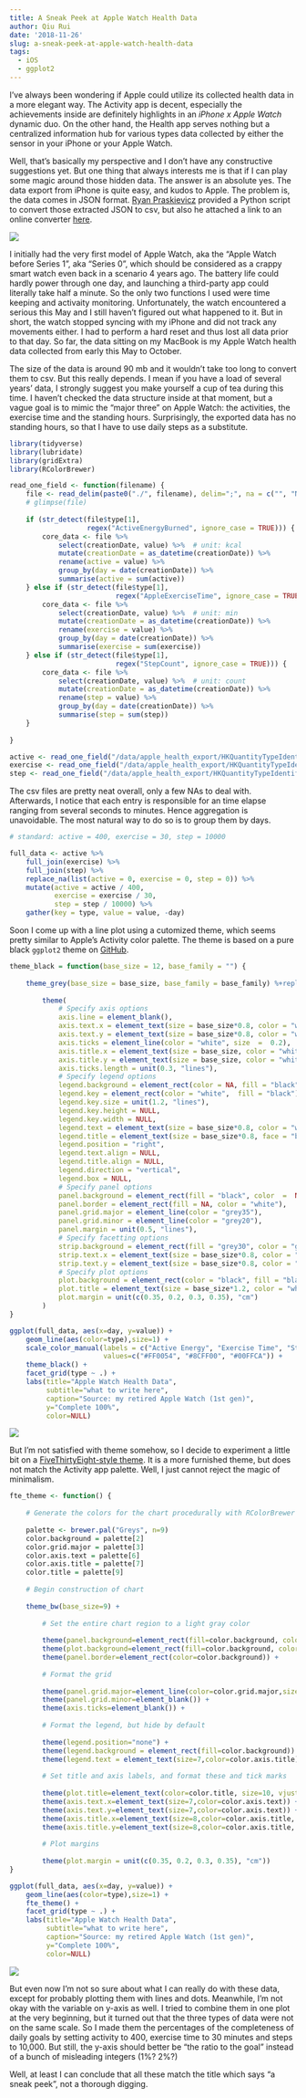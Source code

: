```yaml
---
title: A Sneak Peek at Apple Watch Health Data
author: Qiu Rui
date: '2018-11-26'
slug: a-sneak-peek-at-apple-watch-health-data
tags:
  - iOS
  - ggplot2
---
```


I've always been wondering if Apple could utilize its collected health data in a more elegant way. The Activity app is decent, especially the achievements inside are definitely highlights in an _iPhone x Apple Watch_ dynamic duo. On the other hand, the Health app serves nothing but a centralized information hub for various types data collected by either the sensor in your iPhone or your Apple Watch.

Well, that's basically my perspective and I don't have any constructive suggestions yet. But one thing that always interests me is that if I can play some magic around those hidden data. The answer is an absolute yes. The data export from iPhone is quite easy, and kudos to Apple. The problem is, the data comes in JSON format. [Ryan Praskievicz](http://www.ryanpraski.com/apple-health-data-how-to-export-analyze-visualize-guide/#2) provided a Python script to convert those extracted JSON to csv, but also he attached a link to an online converter [here](http://ericwolter.com/projects/health-export.html).

![](/image/apple-health-to-csv.png)


I initially had the very first model of Apple Watch, aka the "Apple Watch before Series 1", aka "Series 0", which should be considered as a crappy smart watch even back in a scenario 4 years ago. The battery life could hardly power through one day, and launching a third-party app could literally take half a minute. So the only two functions I used were time keeping and activaity monitoring. Unfortunately, the watch encountered a serious this May and I still haven't figured out what happened to it. But in short, the watch stopped syncing with my iPhone and did not track any movements either. I had to perform a hard reset and thus lost all data prior to that day. So far, the data sitting on my MacBook is my Apple Watch health data collected from early this May to October.

The size of the data is around 90 mb and it wouldn't take too long to convert them to csv. But this really depends. I mean if you have a load of several years' data, I strongly suggest you make yourself a cup of tea during this time. I haven't checked the data structure inside at that moment, but a vague goal is to mimic the "major three" on Apple Watch: the activities, the exercise time and the standing hours. Surprisingly, the exported data has no standing hours, so that I have to use daily steps as a substitute.

```r
library(tidyverse)
library(lubridate)
library(gridExtra)
library(RColorBrewer)

read_one_field <- function(filename) {
    file <- read_delim(paste0("./", filename), delim=";", na = c("", "NA"))
    # glimpse(file)
    
    if (str_detect(file$type[1], 
                   regex("ActiveEnergyBurned", ignore_case = TRUE))) {
        core_data <- file %>%
            select(creationDate, value) %>%  # unit: kcal
            mutate(creationDate = as_datetime(creationDate)) %>%
            rename(active = value) %>%
            group_by(day = date(creationDate)) %>% 
            summarise(active = sum(active))
    } else if (str_detect(file$type[1], 
                          regex("AppleExerciseTime", ignore_case = TRUE))) {
        core_data <- file %>%
            select(creationDate, value) %>%  # unit: min
            mutate(creationDate = as_datetime(creationDate)) %>%
            rename(exercise = value) %>%
            group_by(day = date(creationDate)) %>%
            summarise(exercise = sum(exercise))
    } else if (str_detect(file$type[1], 
                          regex("StepCount", ignore_case = TRUE))) {
        core_data <- file %>%
            select(creationDate, value) %>%  # unit: count
            mutate(creationDate = as_datetime(creationDate)) %>%
            rename(step = value) %>%
            group_by(day = date(creationDate)) %>%
            summarise(step = sum(step))
    }
    
}

active <- read_one_field("/data/apple_health_export/HKQuantityTypeIdentifierActiveEnergyBurned.csv")
exercise <- read_one_field("/data/apple_health_export/HKQuantityTypeIdentifierAppleExerciseTime.csv")
step <- read_one_field("/data/apple_health_export/HKQuantityTypeIdentifierStepCount.csv")
```

The csv files are pretty neat overall, only a few NAs to deal with. Afterwards, I notice that each entry is responsible for an time elapse ranging from several seconds to minutes. Hence aggregation is unavoidable. The most natural way to do so is to group them by days.

```r
# standard: active = 400, exercise = 30, step = 10000

full_data <- active %>% 
    full_join(exercise) %>% 
    full_join(step) %>%
    replace_na(list(active = 0, exercise = 0, step = 0)) %>%
    mutate(active = active / 400, 
           exercise = exercise / 30,
           step = step / 10000) %>%
    gather(key = type, value = value, -day)
```

Soon I come up with a line plot using a cutomized theme, which seems pretty similar to Apple's Activity color palette. The theme is based on a pure black `ggplot2` theme on [GitHub](https://gist.github.com/jslefche/eff85ef06b4705e6efbc).

```r
theme_black = function(base_size = 12, base_family = "") {
    
    theme_grey(base_size = base_size, base_family = base_family) %+replace%
        
        theme(
            # Specify axis options
            axis.line = element_blank(),  
            axis.text.x = element_text(size = base_size*0.8, color = "white", lineheight = 0.9),  
            axis.text.y = element_text(size = base_size*0.8, color = "white", lineheight = 0.9),  
            axis.ticks = element_line(color = "white", size  =  0.2),  
            axis.title.x = element_text(size = base_size, color = "white", margin = margin(0, 10, 0, 0)),  
            axis.title.y = element_text(size = base_size, color = "white", angle = 90, margin = margin(0, 10, 0, 0)),  
            axis.ticks.length = unit(0.3, "lines"),   
            # Specify legend options
            legend.background = element_rect(color = NA, fill = "black"),  
            legend.key = element_rect(color = "white",  fill = "black"),  
            legend.key.size = unit(1.2, "lines"),  
            legend.key.height = NULL,  
            legend.key.width = NULL,      
            legend.text = element_text(size = base_size*0.8, color = "white"),  
            legend.title = element_text(size = base_size*0.8, face = "bold", hjust = 0, color = "white"),  
            legend.position = "right",  
            legend.text.align = NULL,  
            legend.title.align = NULL,  
            legend.direction = "vertical",  
            legend.box = NULL, 
            # Specify panel options
            panel.background = element_rect(fill = "black", color  =  NA),  
            panel.border = element_rect(fill = NA, color = "white"),  
            panel.grid.major = element_line(color = "grey35"),  
            panel.grid.minor = element_line(color = "grey20"),  
            panel.margin = unit(0.5, "lines"),   
            # Specify facetting options
            strip.background = element_rect(fill = "grey30", color = "grey10"),  
            strip.text.x = element_text(size = base_size*0.8, color = "white"),  
            strip.text.y = element_text(size = base_size*0.8, color = "white",angle = -90),  
            # Specify plot options
            plot.background = element_rect(color = "black", fill = "black"),  
            plot.title = element_text(size = base_size*1.2, color = "white"),  
            plot.margin = unit(c(0.35, 0.2, 0.3, 0.35), "cm")
        )
}
```

```r
ggplot(full_data, aes(x=day, y=value)) +
    geom_line(aes(color=type),size=1) +
    scale_color_manual(labels = c("Active Energy", "Exercise Time", "Steps"),
                       values=c("#FF0054", "#8CFF00", "#00FFCA")) +
    theme_black() +
    facet_grid(type ~ .) +
    labs(title="Apple Watch Health Data", 
         subtitle="what to write here", 
         caption="Source: my retired Apple Watch (1st gen)", 
         y="Complete 100%", 
         color=NULL)
```

![](/image/apple-health-1.png)

But I'm not satisfied with theme somehow, so I decide to experiment a little bit on a [FiveThirtyEight-style theme](https://github.com/jrnold/ggthemes/blob/master/R/fivethirtyeight.R). It is a more furnished theme, but does not match the Activity app palette. Well, I just cannot reject the magic of minimalism.

```r
fte_theme <- function() {
    
    # Generate the colors for the chart procedurally with RColorBrewer
    
    palette <- brewer.pal("Greys", n=9)
    color.background = palette[2]
    color.grid.major = palette[3]
    color.axis.text = palette[6]
    color.axis.title = palette[7]
    color.title = palette[9]
    
    # Begin construction of chart
    
    theme_bw(base_size=9) +
        
        # Set the entire chart region to a light gray color
        
        theme(panel.background=element_rect(fill=color.background, color=color.background)) +
        theme(plot.background=element_rect(fill=color.background, color=color.background)) +
        theme(panel.border=element_rect(color=color.background)) +
        
        # Format the grid
        
        theme(panel.grid.major=element_line(color=color.grid.major,size=.25)) +
        theme(panel.grid.minor=element_blank()) +
        theme(axis.ticks=element_blank()) +
        
        # Format the legend, but hide by default
        
        theme(legend.position="none") +
        theme(legend.background = element_rect(fill=color.background)) +
        theme(legend.text = element_text(size=7,color=color.axis.title)) +
        
        # Set title and axis labels, and format these and tick marks
        
        theme(plot.title=element_text(color=color.title, size=10, vjust=1.25)) +
        theme(axis.text.x=element_text(size=7,color=color.axis.text)) +
        theme(axis.text.y=element_text(size=7,color=color.axis.text)) +
        theme(axis.title.x=element_text(size=8,color=color.axis.title, vjust=0)) +
        theme(axis.title.y=element_text(size=8,color=color.axis.title, vjust=1.25)) +
        
        # Plot margins
        
        theme(plot.margin = unit(c(0.35, 0.2, 0.3, 0.35), "cm"))
}
```

```r
ggplot(full_data, aes(x=day, y=value)) +
    geom_line(aes(color=type),size=1) +
    fte_theme() +
    facet_grid(type ~ .) +
    labs(title="Apple Watch Health Data", 
         subtitle="what to write here", 
         caption="Source: my retired Apple Watch (1st gen)", 
         y="Complete 100%", 
         color=NULL)
```

![](/image/apple-health-2.png)

But even now I'm not so sure about what I can really do with these data, except for probably plotting them with lines and dots. Meanwhile, I'm not okay with the variable on y-axis as well. I tried to combine them in one plot at the very beginning, but it turned out that the three types of data were not on the same scale. So I made them the percentages of the completeness of daily goals by setting activity to 400, exercise time to 30 minutes and steps to 10,000. But still, the y-axis should better be "the ratio to the goal" instead of a bunch of misleading integers (1%? 2%?)

Well, at least I can conclude that all these match the title which says "a sneak peek", not a thorough digging.